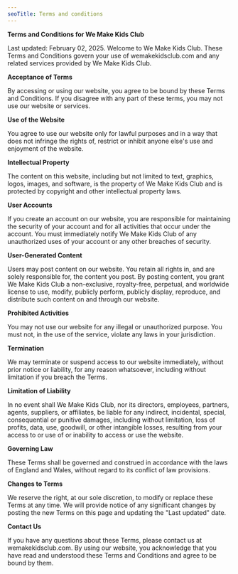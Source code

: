 ```yaml
---
seoTitle: Terms and conditions
---
```


**Terms and Conditions for We Make Kids Club**

Last updated: February 02, 2025. Welcome to We Make Kids Club. These Terms and Conditions govern your use of wemakekidsclub.com and any related services provided by We Make Kids Club.

**Acceptance of Terms**

By accessing or using our website, you agree to be bound by these Terms and Conditions. If you disagree with any part of these terms, you may not use our website or services.

**Use of the Website**

You agree to use our website only for lawful purposes and in a way that does not infringe the rights of, restrict or inhibit anyone else's use and enjoyment of the website.

**Intellectual Property**

The content on this website, including but not limited to text, graphics, logos, images, and software, is the property of We Make Kids Club and is protected by copyright and other intellectual property laws.

**User Accounts**

If you create an account on our website, you are responsible for maintaining the security of your account and for all activities that occur under the account. You must immediately notify We Make Kids Club of any unauthorized uses of your account or any other breaches of security.

**User-Generated Content**

Users may post content on our website. You retain all rights in, and are solely responsible for, the content you post. By posting content, you grant We Make Kids Club a non-exclusive, royalty-free, perpetual, and worldwide license to use, modify, publicly perform, publicly display, reproduce, and distribute such content on and through our website.

**Prohibited Activities**

You may not use our website for any illegal or unauthorized purpose. You must not, in the use of the service, violate any laws in your jurisdiction.

**Termination**

We may terminate or suspend access to our website immediately, without prior notice or liability, for any reason whatsoever, including without limitation if you breach the Terms.

**Limitation of Liability**

In no event shall We Make Kids Club, nor its directors, employees, partners, agents, suppliers, or affiliates, be liable for any indirect, incidental, special, consequential or punitive damages, including without limitation, loss of profits, data, use, goodwill, or other intangible losses, resulting from your access to or use of or inability to access or use the website.

**Governing Law**

These Terms shall be governed and construed in accordance with the laws of England and Wales, without regard to its conflict of law provisions.

**Changes to Terms**

We reserve the right, at our sole discretion, to modify or replace these Terms at any time. We will provide notice of any significant changes by posting the new Terms on this page and updating the "Last updated" date.

**Contact Us**

If you have any questions about these Terms, please contact us at wemakekidsclub.com. By using our website, you acknowledge that you have read and understood these Terms and Conditions and agree to be bound by them.
